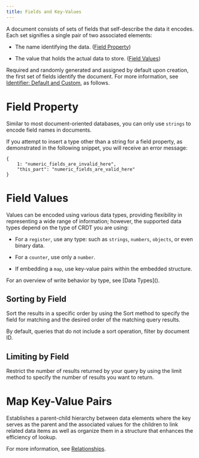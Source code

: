 ```yaml
---
title: Fields and Key-Values
---
```


A document consists of sets of fields that self-describe the data it encodes. Each set signifies a single pair of two associated elements:

* The name identifying the data. ([Field Property](undefined#Li4_b))

* The value that holds the actual data to store. ([Field Values](undefined#OIk42))


Required and randomly generated and assigned by default upon creation, the first set of fields identify the document. For more information, see [Identifier: Default and Custom](#67wjvNr54pFMMAE2WRe3S), as follows.

# Field Property

Similar to most document-oriented databases, you can only use `strings` to encode field names in documents.&#x20;

<Warning>
If you attempt to insert a type other than a string for a field property, as demonstrated in the following snippet, you will receive an error message:
</Warning>

```none
{
    1: "numeric_fields_are_invalid_here",
    "this_part": "numeric_fields_are_valid_here"
}
```

# Field Values

Values can be encoded using various data types, providing flexibility in representing a wide range of information; however, the supported data types depend on the type of CRDT you are using:

- For a `register`, use any type: such as `strings`, `numbers`, `objects`, or even binary data.&#x20;

- For a `counter`, use only a `number`.&#x20;

- If embedding a `map`, use key-value pairs within the embedded structure.&#x20;

<Info>
For an overview of write behavior by type, see [Data Types](</v4-4/tAWkWoXz6TuRtoc-1VFVI>).
</Info>

## Sorting by Field

Sort the results in a specific order by using the Sort method to specify the field for matching and the desired order of the matching query results.

<Info>
By default, queries that do not include a sort operation, filter by document ID.
</Info>

## Limiting by Field

Restrict the number of results returned by your query by using the limit method to specify the number of results you want to return.

# Map Key-Value Pairs

Establishes a parent-child hierarchy between data elements where the key serves as the parent and the associated values for the children to link related data items as well as organize them in a structure that enhances the efficiency of lookup.

For more information, see [Relationships](/v4-4/sYl9cRetVk5AmaWx_Iav0).
